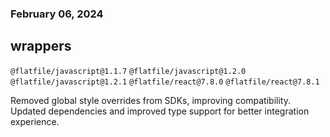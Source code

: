 ### February 06, 2024

## wrappers

`@flatfile/javascript@1.1.7`
`@flatfile/javascript@1.2.0`
`@flatfile/javascript@1.2.1`
`@flatfile/react@7.8.0`
`@flatfile/react@7.8.1`

Removed global style overrides from SDKs, improving compatibility. Updated dependencies and improved type support for better integration experience.
